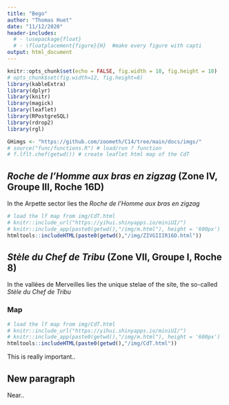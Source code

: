 ---
title: "Bego"
author: "Thomas Huet"
date: "11/12/2020"
header-includes:
  # - \usepackage{float}
  # - \floatplacement{figure}{H}  #make every figure with capti
output: html_document
---

```{r setup, include=FALSE}
knitr::opts_chunk$set(echo = FALSE, fig.width = 10, fig.height = 10)
# opts_chunk$set(fig.width=12, fig.height=8)
library(kableExtra)
library(dplyr)
library(knitr)
library(magick)
library(leaflet)
library(RPostgreSQL)
library(rdrop2)
library(rgl)

GHimgs <- "https://github.com/zoometh/C14/tree/main/docs/imgs/"
# source("func/functions.R") # load/run ? function
# f.lflt.chef(getwd()) # create leaflet html map of the CdT
```

## *Roche de l'Homme aux bras en zigzag* (Zone IV, Groupe III, Roche 16D)

In the Arpette sector lies the *Roche de l'Homme aux bras en zigzag* 

```{r lf.HBZZ}
# load the lf map from img/CdT.html
# knitr::include_url("https://yihui.shinyapps.io/miniUI/")
# knitr::include_app(paste0(getwd(),"/img/m.html"), height = '600px')
htmltools::includeHTML(paste0(getwd(),"/img/ZIVGIIIR16D.html"))
```

## *Stèle du Chef de Tribu* (Zone VII, Groupe I, Roche 8)

In the vallées de Merveilles lies the unique stelae of the site, the so-called *Stèle du Chef de Tribu*


### Map 

```{r lf.CdT}
# load the lf map from img/CdT.html
# knitr::include_url("https://yihui.shinyapps.io/miniUI/")
# knitr::include_app(paste0(getwd(),"/img/m.html"), height = '600px')
htmltools::includeHTML(paste0(getwd(),"/img/CdT.html"))
```

This is really important..

## New paragraph

Near..
